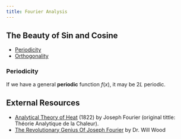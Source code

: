 ```yaml
---
title: Fourier Analysis
---
```


## The Beauty of Sin and Cosine

- [Periodicity](https://en.wikipedia.org/wiki/Periodic_function)
- [Orthogonality](https://en.wikipedia.org/wiki/Orthogonality)

### Periodicity

<Equation
    formula="\sin(x)"
    description="$\sin(x)$ and $\cos(x)$ are 2 $\pi$ periodic."
/>

If we have a general **periodic** function $f(x)$, it may be $2L$ periodic.

<Equation
    formula="\sin(\frac{n\pi x}{L})"
    description="Make $\sin$ and $cos$ a $2L$ periodic function."
/>


## External Resources

- [Analytical Theory of Heat](https://www3.nd.edu/~powers/ame.20231/fourier1878.pdf) (1822) by Joseph Fourier (original tittle: Théorie Analytique de la Chaleur).
- [The Revolutionary Genius Of Joseph Fourier](https://www.youtube.com/watch?v=4VYbXp9k-_Q) by Dr. Will Wood
